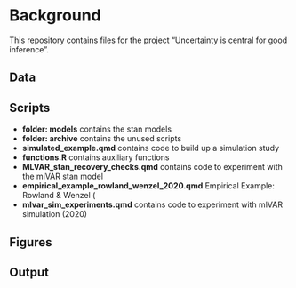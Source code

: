 # Background

This repository contains files for the project "Uncertainty is central for good inference".


## Data

## Scripts

- **folder: models** contains the stan models
- **folder: archive** contains the unused scripts
- **simulated_example.qmd** contains code to build up a simulation study
- **functions.R** contains auxiliary functions
- **MLVAR_stan_recovery_checks.qmd** contains code to experiment with the mlVAR stan model
- **empirical_example_rowland_wenzel_2020.qmd** Empirical Example: Rowland & Wenzel (
- **mlvar_sim_experiments.qmd** contains code to experiment with mlVAR simulation (2020)


## Figures

## Output